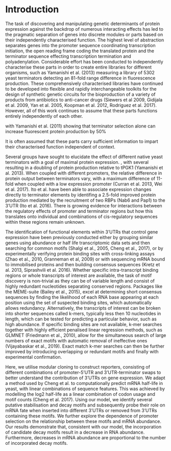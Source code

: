 # Introduction

The task of discovering and manipulating genetic determinants of protein expression against the backdrop of numerous interacting effects has led to the pragmatic separation of genes into discrete modules or parts based on their independently characterised function. The highest level of abstraction separates genes into the promoter sequence coordinating transcription initiation, the open reading frame coding the translated protein and the terminator sequence effecting transcription termination and polyadenylation. Considerable effort has been conducted to independently characterise these parts in order to create entire libraries for different organisms, such as Yamanishi et al. (2013) measuring a library of 5302 yeast terminators detecting an 81-fold range difference in fluorescence production. These comprehensively characterised libraries have continued to be developed into flexible and rapidly interchangeable toolkits for the design of synthetic genetic circuits for the bioproduction of a variety of products from antibiotics to anti-cancer drugs (Siewers et al 2009, Gidijala et al. 2009, Yan et al. 2005, Koopman et al. 2012, Rodriguez et al. 2017). However, all of this work continues to assume that these parts functions entirely independently of each other. 

with Yamanishi et al. (2011) showing that terminator selection alone can increase fluorescent protein production by 50%

It is often assumed that these parts carry sufficient information to impart their characterised function independent of context.  

Several groups have sought to elucidate the effect of different native yeast terminators with a goal of maximal protein expression. , with several resulting in a doubling of protein production relative to tPGK1 (Yamanishi et al. 2013). When coupled with different promoters, the relative difference in protein output between terminators vary, with a maximum difference of 11-fold when coupled with a low expression promoter (Curran et al. 2013, Wei et al. 2017). Ito et al. have been able to associate expression changes directly to terminator elements by identifing a 2.5-fold improved protein production mediated by the recruitment of two RBPs (Nab6 and Pap1) to the 3’UTR (Ito et al. 2016). There is growing evidence for interactions between the regulatory effects of promoter and terminator regions but how this translates onto individual and combinations of cis-regulatory sequences within these regions remain unknown.

The identification of functional elements within 3'UTRs that control gene expression have been previously conducted either by grouping similar genes using abundance or half life transcriptomic data sets and then searching for common motifs (Shalgi et al., 2005, Cheng et al., 2017), or by experimentally verifying protein binding sites with cross-linking assays (Zhao et al., 2010, Granneman et al, 2009) or with sequencing mRNA bound to immobilised proteins and then building consensus sequences (Kretz et al. 2013, Siprashvili et al. 2016). Whether specific intra-transcript binding regions or whole transcripts of interest are available, the task of motif discovery is non-trivial as they can be of variable length and consist of highly redundant nucleotides separating conserved regions. Packages like the MEME-suite (Bailey et al., 2015), excel at determining short consensus sequences by finding the likelihood of each RNA base appearing at each position using the set of suspected binding sites, which automatically allows redundancy. Alternatively, the transcripts of interest can be broken into shorter sequences called k-mers, typically less then 10 nucleotides in length, which can be tested for predicting a particular behavior, such as high abundance. If specific binding sites are not available, k-mer searches  together with highly efficient penalised linear regression methods, such as GLMNET (Friedmann et al., 2010), allow for the simultaneous search of large numbers of exact motifs with automatic removal of ineffective ones (Vijayabaskar et al., 2019). Exact match k-mer searches can then be further improved by introducing overlapping or redundant motifs and finally with experimental confirmation.

Here, we utilise modular cloning to construct reporters, consisting of different combinations of promoter-5'UTR and 3'UTR-terminator swaps to better understand the contribution of 3’UTRs on gene expression. We adapt a method used by Cheng et al. to computationally predict mRNA half-life in yeast, with linear combinations of sequence features. This was achieved by modelling the log2 half-life as a linear combination of codon usage and motif counts (Cheng et al. 2017). Using our model, we identify several putative stabilisation and decay motifs and subsequently probe their role on mRNA fate when inserted into different 3’UTRs or removed from 3’UTRs containing these motifs. We further explore the dependence of promoter selection on the relationship between these motifs and mRNA abundance. Our results demonstrate that, consistent with our model, the incorporation of candidate decay motifs result in a decrease in RNA abundance. Furthermore, decreases in mRNA abundance are proportional to the number of incorporated decay motifs.
